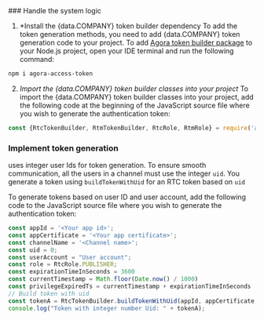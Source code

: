 
<PlatformWrapper platform="web">
### Handle the system logic

1. *Install the {data.COMPANY} token builder dependency
  To add the token generation methods, you need to add {data.COMPANY} token generation code to your project. To add [Agora token builder package](https://github.com/AgoraIO/Tools/tree/master/DynamicKey/AgoraDynamicKey/nodejs) to your Node.js project, open your IDE terminal and run the following command: 
  
  ```bash
  npm i agora-access-token
  ```

2. *Import the {data.COMPANY} token builder classes into your project*
  To import the {data.COMPANY} token builder classes into your project, add the following code at the beginning of the JavaScript source file where you wish to generate the authentication token:

  ```js
  const {RtcTokenBuilder, RtmTokenBuilder, RtcRole, RtmRole} = require('agora-access-token')
  ```

### Implement token generation

<Vg k="AGORA_BACKEND" /> uses integer user Ids for token generation. To ensure smooth communication, all the users in a channel must use the integer `uid`. You generate a token using `buildTokenWithUid` for an RTC token based on `uid`


To generate tokens based on user ID and user account, add the following code to the JavaScript source file where you wish to generate the authentication token:

```js
const appId = '<Your app id>';
const appCertificate = '<Your app certificate>';
const channelName = '<Channel name>';
const uid = 0;
const userAccount = "User account";
const role = RtcRole.PUBLISHER;
const expirationTimeInSeconds = 3600
const currentTimestamp = Math.floor(Date.now() / 1000)
const privilegeExpiredTs = currentTimestamp + expirationTimeInSeconds
// Build token with uid
const tokenA = RtcTokenBuilder.buildTokenWithUid(appId, appCertificate, channelName, uid, role, privilegeExpiredTs);
console.log("Token with integer number Uid: " + tokenA);

```

</PlatformWrapper>
